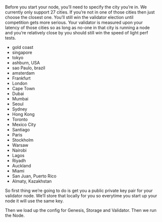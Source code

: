 Before you start your node, you'll need to specify the city you're in. We currently only support 27 cities. If you're not in one of those cities then just choose the closest one. You'll still win the validator election until competition gets more serious. Your validator is measured upon your latency of those cities so as long as no-one in that city is running a node and you're relatively close by you should still win the speed of light perf tests. 

* gold coast
* singapore
* tokyo
* ashburn, USA
* sao Paulo, brazil
* amsterdam
* Frankfurt
* London
* Cape Town
* Dubai
* Mumbai
* Seoul
* Sydney
* Hong Kong
* Toronto
* Mexico City
* Santiago
* Paris
* Stockholm
* Warsaw
* Nairobi
* Lagos
* Riyadh
* Auckland
* Miami
* San Juan, Puerto Rico
* Almaty, Kazakhstan

So first thing we're going to do is get you a public private key pair for your validator node. We'll store that locally for you so everytime you start up your node it will use the same key.

Then we load up the config for Genesis, Storage and Validator. Then we run the Node.

